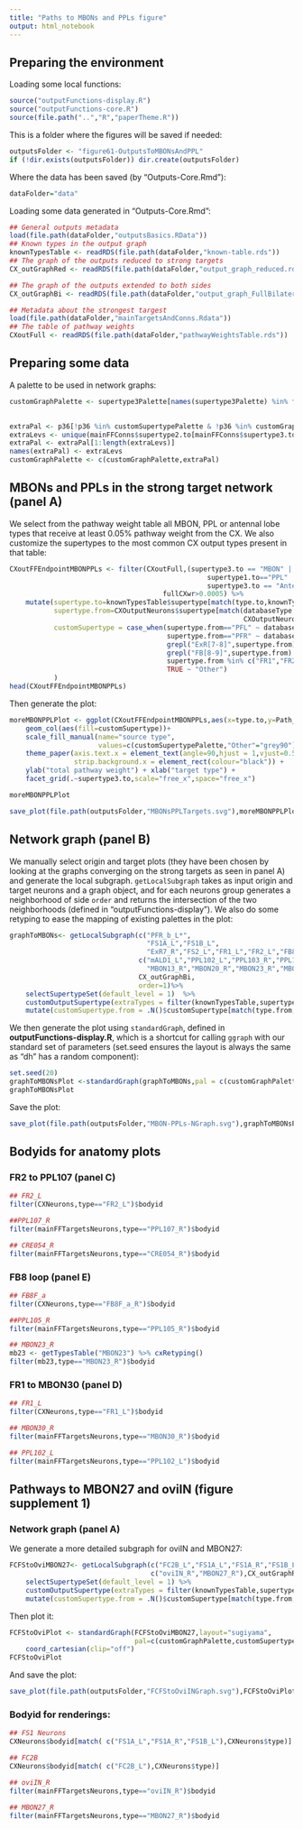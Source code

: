 ```yaml
---
title: "Paths to MBONs and PPLs figure"
output: html_notebook
---
```

## Preparing the environment

Loading some local functions:
```r
source("outputFunctions-display.R")
source("outputFunctions-core.R")
source(file.path("..","R","paperTheme.R"))
```

This is a folder where the figures will be saved if needed:
```r
outputsFolder <- "figure61-OutputsToMBONsAndPPL"
if (!dir.exists(outputsFolder)) dir.create(outputsFolder)
```

Where the data has been saved (by "Outputs-Core.Rmd"):
```r
dataFolder="data"
```

Loading some data generated in "Outputs-Core.Rmd":
```r
## General outputs metadata
load(file.path(dataFolder,"outputsBasics.RData"))
## Known types in the output graph
knownTypesTable <- readRDS(file.path(dataFolder,"known-table.rds"))
## The graph of the outputs reduced to strong targets
CX_outGraphRed <- readRDS(file.path(dataFolder,"output_graph_reduced.rds"))

## The graph of the outputs extended to both sides
CX_outGraphBi <- readRDS(file.path(dataFolder,"output_graph_FullBilateral.rds"))

## Metadata about the strongest targest
load(file.path(dataFolder,"mainTargetsAndConns.Rdata"))
## The table of pathway weights
CXoutFull <- readRDS(file.path(dataFolder,"pathwayWeightsTable.rds"))
```

## Preparing some data
A palette to be used in network graphs:
```r
customGraphPalette <- supertype3Palette[names(supertype3Palette) %in% filter(mainFFConns,
                                                                             Path_weight>0.005)$supertype3.to]

extraPal <- p36[!p36 %in% customSupertypePalette & !p36 %in% customGraphPalette]
extraLevs <- unique(mainFFConns$supertype2.to[mainFFConns$supertype3.to=="Terra incognita"])
extraPal <- extraPal[1:length(extraLevs)]
names(extraPal) <- extraLevs
customGraphPalette <- c(customGraphPalette,extraPal)
```

## MBONs and PPLs in the strong target network (panel A)
We select from the pathway weight table all MBON, PPL or antennal lobe types that receive at least 0.05% pathway weight from the CX. We also customize the supertypes to the most common CX output types present in that table: 
```r
CXoutFFEndpointMBONPPLs <- filter(CXoutFull,(supertype3.to == "MBON" | 
                                                 supertype1.to=="PPL" | 
                                                 supertype3.to == "Antennal lobe") & 
                                      fullCXwr>0.0005) %>%
    mutate(supertype.to=knownTypesTable$supertype[match(type.to,knownTypesTable$type)],
           supertype.from=CXOutputNeurons$supertype[match(databaseType.from,
                                                          CXOutputNeurons$databaseType)],
           customSupertype = case_when(supertype.from=="PFL" ~ databaseType.from,
                                       supertype.from=="PFR" ~ databaseType.from,
                                       grepl("ExR[7-8]",supertype.from) ~ as.character(supertype.from),
                                       grepl("FB[8-9]",supertype.from) ~ "FB8-9",
                                       supertype.from %in% c("FR1","FR2","FS1","FS2","FC1") ~ as.character(supertype.from),
                                       TRUE ~ "Other")
           )
head(CXoutFFEndpointMBONPPLs)
```
Then generate the plot:
```r
moreMBONPPLPlot <- ggplot(CXoutFFEndpointMBONPPLs,aes(x=type.to,y=Path_weight)) +
    geom_col(aes(fill=customSupertype))+ 
    scale_fill_manual(name="source type",
                      values=c(customSupertypePalette,"Other"="grey90"))+
    theme_paper(axis.text.x = element_text(angle=90,hjust = 1,vjust=0.5),
                strip.background.x = element_rect(colour="black")) +  
    ylab("total pathway weight") + xlab("target type") + 
    facet_grid(.~supertype3.to,scale="free_x",space="free_x") 

moreMBONPPLPlot
```
```r
save_plot(file.path(outputsFolder,"MBONsPPLTargets.svg"),moreMBONPPLPlot,nrow=0.6,ncol=0.8)
```

## Network graph (panel B)
We manually select origin and target plots (they have been chosen by looking at the graphs converging on the strong targets as seen in panel A) and generate the local subgraph. `getLocalSubgraph` takes as input origin and target neurons and a graph object, and for each neurons group generates a neighborhood of side `order` and returns the intersection of the two neighborhoods (defined in "outputFunctions-display"). We also do some retyping to ease the mapping of existing palettes in the plot:
```r
graphToMBONs<- getLocalSubgraph(c("PFR_b_L*",
                                  "FS1A_L","FS1B_L",
                                  "ExR7_R","FS2_L","FR1_L","FR2_L","FB8F_a_R"),
                                c("mALD1_L","PPL102_L","PPL103_R","PPL104_R","PPL105_R","PPL107_R",
                                  "MBON13_R","MBON20_R","MBON23_R","MBON27_R","MBON30_R"),
                                CX_outGraphBi,
                                order=1)%>% 
    selectSupertypeSet(default_level = 1)  %>%
    customOutputSupertype(extraTypes = filter(knownTypesTable,supertype != "CX")$type)  %E>% 
    mutate(customSupertype.from = .N()$customSupertype[match(type.from,.N()$type)],weight=weightRelative) %>% filter(weightRelative > 0.005)
```

We then generate the plot using `standardGraph`, defined in **outputFunctions-display.R**, which is a shortcut for calling `ggraph` with our standard set of parameters (set.seed ensures the layout is always the same as "dh" has a random component): 
```r
set.seed(20)
graphToMBONsPlot <-standardGraph(graphToMBONs,pal = c(customGraphPalette,customSupertypePalette), layout="dh")
graphToMBONsPlot
```


Save the plot:
```r
save_plot(file.path(outputsFolder,"MBON-PPLs-NGraph.svg"),graphToMBONsPlot,nrow=1.3,ncol=1.4)
```

## Bodyids for anatomy plots
### FR2 to PPL107 (panel C)
```r
## FR2_L
filter(CXNeurons,type=="FR2_L")$bodyid
```
```r
##PPL107_R
filter(mainFFTargetsNeurons,type=="PPL107_R")$bodyid
```
```r
## CRE054_R
filter(mainFFTargetsNeurons,type=="CRE054_R")$bodyid
```

### FB8 loop (panel E)
```r
## FB8F_a
filter(CXNeurons,type=="FB8F_a_R")$bodyid
```
```r
##PPL105_R
filter(mainFFTargetsNeurons,type=="PPL105_R")$bodyid
```
```r
## MBON23_R
mb23 <- getTypesTable("MBON23") %>% cxRetyping()
filter(mb23,type=="MBON23_R")$bodyid
```

### FR1 to MBON30 (panel D)
```r
## FR1_L
filter(CXNeurons,type=="FR1_L")$bodyid
```
```r
## MBON30_R
filter(mainFFTargetsNeurons,type=="MBON30_R")$bodyid
```
```r
## PPL102_L
filter(mainFFTargetsNeurons,type=="PPL102_L")$bodyid
```

## Pathways to MBON27 and oviIN (figure supplement 1)
### Network graph (panel A)
We generate a more detailed subgraph for oviIN and MBON27:
```r
FCFStoOviMBON27<- getLocalSubgraph(c("FC2B_L","FS1A_L","FS1A_R","FS1B_L","FS1B_R"),
                                   c("oviIN_R","MBON27_R"),CX_outGraphRed,order=1) %>%
    selectSupertypeSet(default_level = 1) %>%
    customOutputSupertype(extraTypes = filter(knownTypesTable,supertype != "CX")$type)  %E>% 
    mutate(customSupertype.from = .N()$customSupertype[match(type.from,.N()$type)]) 
```
Then plot it: 
```r
FCFStoOviPlot <- standardGraph(FCFStoOviMBON27,layout="sugiyama",
                               pal=c(customGraphPalette,customSupertypePalette))+
    coord_cartesian(clip="off") 
FCFStoOviPlot
```
And save the plot:
```r
save_plot(file.path(outputsFolder,"FCFStoOviINGraph.svg"),FCFStoOviPlot,nrow=1,ncol=1.3)
```


### Bodyid for renderings:
```r
## FS1 Neurons
CXNeurons$bodyid[match( c("FS1A_L","FS1A_R","FS1B_L"),CXNeurons$type)]
```
```r
## FC2B
CXNeurons$bodyid[match( c("FC2B_L"),CXNeurons$type)]
```
```r
## oviIN_R
filter(mainFFTargetsNeurons,type=="oviIN_R")$bodyid
```
```r
## MBON27_R
filter(mainFFTargetsNeurons,type=="MBON27_R")$bodyid
```
